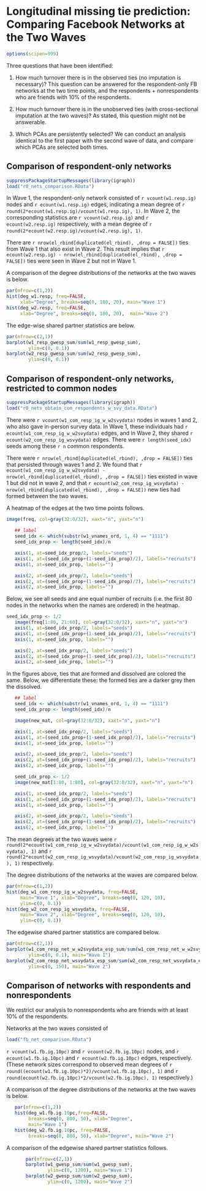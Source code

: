Longitudinal missing tie prediction: Comparing Facebook Networks at the Two Waves
========================================================

```r
options(scipen=999)
```

Three questions that have been identified:     

1.  How much turnover there is in the observed ties (no imputation is necessary)?
This question can be answered for the respondent-only FB networks at the two time points, and
the respondents + nonrespondents who are friends with 10% of the respondents.

2.	How much turnover there is in the unobserved ties (with cross-sectional imputation at the two waves)?
As stated, this question might not be answerable. 

3.	Which PCAs are persistently selected?
We can conduct an analysis identical to the first paper with the second wave of data, and compare which PCAs are selected both times.

## Comparison of respondent-only networks
```r
suppressPackageStartupMessages(library(igraph))
load("r0_nets_comparison.RData")
```

In Wave 1, the respondent-only network consisted of 
`r vcount(w1.resp.ig)` 
nodes and 
`r ecount(w1.resp.ig)` 
edges, indicating a mean degree of 
`r round(2*ecount(w1.resp.ig)/vcount(w1.resp.ig), 1)`. 
In Wave 2, the corresponding statistics are `r vcount(w2.resp.ig)` 
and 
`r ecount(w2.resp.ig)` 
respectively, with a mean degree of 
`r round(2*ecount(w2.resp.ig)/vcount(w2.resp.ig), 1)`.  

There are 
`r nrow(el_rbind[duplicated(el_rbind), ,drop = FALSE])` 
ties from Wave 1 that also exist in Wave 2. This result implies that 
`r ecount(w2.resp.ig) - nrow(el_rbind[duplicated(el_rbind), ,drop = FALSE])`
ties were seen in Wave 2 but not in Wave 1.

A comparison of the degree distributions of the networks at the two waves is below.

```r
par(mfrow=c(1,2))
hist(deg_w1.resp, freq=FALSE,
     xlab="Degree", breaks=seq(0, 180, 20), main="Wave 1")
hist(deg_w2.resp, freq=FALSE,
     xlab="Degree", breaks=seq(0, 180, 20),  main="Wave 2")
```

The edge-wise shared partner statistics are below.

```r
par(mfrow=c(2,1))
barplot(w1_resp_gwesp_sum/sum(w1_resp_gwesp_sum), 
        ylim=c(0, 0.1))
barplot(w2_resp_gwesp_sum/sum(w2_resp_gwesp_sum), 
        ylim=c(0, 0.1))
```

## Comparison of respondent-only networks, restricted to common nodes
```r
suppressPackageStartupMessages(library(igraph))
load("r0_nets_obtain_com_respondents_w_svy_data.RData")
```

There were 
`r vcount(w1_com_resp_ig_w_w2svydata)` 
nodes in waves 1 and 2, who also gave in-person survey data. In Wave 1, these individuals had 
`r ecount(w1_com_resp_ig_w_w2svydata)` edges, and in Wave 2, they shared 
`r ecount(w2_com_resp_ig_wsvydata)` 
edges.   There were `r length(seed_idx)` seeds among these `r n` common respondents.

There were `r nrow(el_rbind[duplicated(el_rbind), ,drop = FALSE])` ties that persisted through waves 1 and 2. We found that `r ecount(w1_com_resp_ig_w_w2svydata) - nrow(el_rbind[duplicated(el_rbind), ,drop = FALSE])` ties existed in wave 1 but did not in wave 2, and that  `r ecount(w2_com_resp_ig_wsvydata) - nrow(el_rbind[duplicated(el_rbind), ,drop = FALSE])` new ties had formed between the two waves.

A heatmap of the edges at the two time points follows.

```r
image(freq, col=gray(32:0/32), xaxt="n", yaxt="n")
 
   ## label
   seed_idx <- which(substr(w1_vnames_ord, 1, 4) == "1111")
   seed_idx_prop <- length(seed_idx)/n

   axis(1, at=seed_idx_prop/2, labels="seeds")
   axis(1, at=(seed_idx_prop+(1-seed_idx_prop)/2), labels="recruits")
   axis(1, at=seed_idx_prop, labels="")

   axis(2, at=seed_idx_prop/2, labels="seeds")
   axis(2, at=(seed_idx_prop+(1-seed_idx_prop)/2), labels="recruits")
   axis(2, at=seed_idx_prop, labels="")

```

Below, we see all seeds and ane equal number of recruits (i.e. the first 80 nodes in the networks when the names are ordered) in the heatmap.

```r
seed_idx_prop <- 1/2
   image(freq[1:80, 21:60], col=gray(32:0/32), xaxt="n", yaxt="n")
   axis(1, at=seed_idx_prop/2, labels="seeds")
   axis(1, at=(seed_idx_prop+(1-seed_idx_prop)/2), labels="recruits")
   axis(1, at=seed_idx_prop, labels="")

   axis(2, at=seed_idx_prop/2, labels="seeds")
   axis(2, at=(seed_idx_prop+(1-seed_idx_prop)/2), labels="recruits")
   axis(2, at=seed_idx_prop, labels="")
```

In the figures above, ties that are formed and dissolved are colored the same. Below, we differentiate these: the formed ties are a darker grey then the dissolved. 


```r

   ## label
   seed_idx <- which(substr(w1_vnames_ord, 1, 4) == "1111")
   seed_idx_prop <- length(seed_idx)/n

   image(new_mat, col=gray(32:0/32), xaxt="n", yaxt="n")

   axis(1, at=seed_idx_prop/2, labels="seeds")
   axis(1, at=(seed_idx_prop+(1-seed_idx_prop)/2), labels="recruits")
   axis(1, at=seed_idx_prop, labels="")

   axis(2, at=seed_idx_prop/2, labels="seeds")
   axis(2, at=(seed_idx_prop+(1-seed_idx_prop)/2), labels="recruits")
   axis(2, at=seed_idx_prop, labels="")

   seed_idx_prop <- 1/2
   image(new_mat[1:80, 1:80], col=gray(32:0/32), xaxt="n", yaxt="n")

   axis(1, at=seed_idx_prop/2, labels="seeds")
   axis(1, at=(seed_idx_prop+(1-seed_idx_prop)/2), labels="recruits")
   axis(1, at=seed_idx_prop, labels="")

   axis(2, at=seed_idx_prop/2, labels="seeds")
   axis(2, at=(seed_idx_prop+(1-seed_idx_prop)/2), labels="recruits")
   axis(2, at=seed_idx_prop, labels="")
```

The mean degrees at the two waves were 
  `r round(2*ecount(w1_com_resp_ig_w_w2svydata)/vcount(w1_com_resp_ig_w_w2svydata), 1)`
and 
  `r round(2*ecount(w2_com_resp_ig_wsvydata)/vcount(w2_com_resp_ig_wsvydata), 1)`
respectively.

The degree distributions of the networks at the waves are compared below.

```r
par(mfrow=c(1,2))
hist(deg_w1_com_resp_ig_w_w2svydata, freq=FALSE,
     main="Wave 1", xlab="Degree", breaks=seq(0, 120, 10), 
     ylim=c(0, 0.1))
hist(deg_w2_com_resp_ig_wsvydata, freq=FALSE,
     main="Wave 2", xlab="Degree", breaks=seq(0, 120, 10),
     ylim=c(0, 0.1))
```

The edgewise shared partner statistics are compared below.

```r
par(mfrow=c(2,1))
barplot(w1_com_resp_net_w_w2svydata_esp_sum/sum(w1_com_resp_net_w_w2svydata_esp_sum), 
        ylim=c(0, 0.1), main="Wave 1")
barplot(w2_com_resp_net_wsvydata_esp_sum/sum(w2_com_resp_net_wsvydata_esp_sum), 
        ylim=c(0, 150), main="Wave 2")
```

## Comparison of networks with respondents and nonrespondents 

We restrict our analysis to nonrespondents who are friends with at 
least 10% of the respondents.

Networks at the two waves consisted of 
  
```r
load("fb_net_comparison.RData")
```
  
`r vcount(w1.fb.ig.10pc)` and
`r vcount(w2.fb.ig.10pc)`
 nodes, and 
 `r ecount(w1.fb.ig.10pc)` and
  `r ecount(w2.fb.ig.10pc)`
edges,
respectively. (These network sizes correspond to observed mean degrees of 
`r round((ecount(w1.fb.ig.10pc)*2)/vcount(w1.fb.ig.10pc), 1)` and 
`r round(ecount(w2.fb.ig.10pc)*2/vcount(w2.fb.ig.10pc), 1)`
respectively.)

A comparison of the degree distributions of the networks at the two waves is below.

```r
   par(mfrow=c(1,2))
   hist(deg_w1.fb.ig.10pc,freq=FALSE,
        breaks=seq(0, 800, 50), xlab="Degree", 
        main="Wave 1")
   hist(deg_w2.fb.ig.10pc, freq=FALSE,
        breaks=seq(0, 800, 50), xlab="Degree", main="Wave 2")
```

A comparison of the edgewise shared partner statistics follows.

```r
       par(mfrow=c(2,1))
       barplot(w1_gwesp_sum/sum(w1_gwesp_sum), 
               ylim=c(0, 1200), main="Wave 1")
       barplot(w2_gwesp_sum/sum(w2_gwesp_sum), 
               ylim=c(0, 1200), main="Wave 2")
```